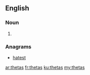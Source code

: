 ==English==

===Noun===
{{head|en}}

# {{plural of|theta}}

===Anagrams===
* [[hatest#English|hatest]]

[[ar:thetas]]
[[fr:thetas]]
[[ku:thetas]]
[[my:thetas]]